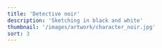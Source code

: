 ```yaml
---
title: 'Detective noir'
description: 'Sketching in black and white'
thumbnail: '/images/artwork/character_noir.jpg'
sort: 3
---
```



<PostPicture
  title="Prodmais symbol"
  src="/images/artwork/character_noir.jpg"
  width="900"
  loading="lazy"
  shadow
/>

